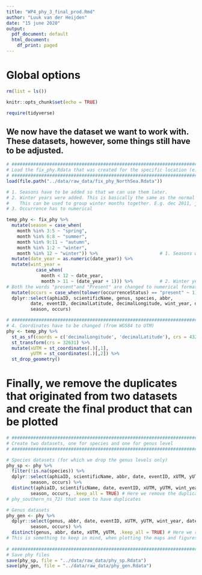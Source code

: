 ```yaml
---
title: "WP4_phy_3_final_prod.Rmd"
author: "Luuk van der Heijden"
date: "15 june 2020"
output:
  pdf_document: default
  html_document:
    df_print: paged
---
```


# Global options

```r
rm(list = ls())

knitr::opts_chunk$set(echo = TRUE)

require(tidyverse)
```

## We now have the dataset we want to work with. These datasets, however, some things still have to be adjusted. 

```r

# #############################################################################
# Load the fix_phy.Rdata that was created for the specific location (e.g. NorthSea)
# #############################################################################
load(file.path("../data/raw_data/fix_phy_NorthSea.Rdata"))

# 1. Seasons have to be added so that we can use them later. 
# 2. Winter years were added. This is basically the same as the normal year, except for december in which we add a year
#    This can be used to group winter months together. E.g. dec 2011, jan 2012 and feb 2012 are all in one winter season
# 3. Occurrence has to numerical

temp_phy <- fix_phy %>%
  mutate(season = case_when(
    month %in% 3:5 ~ "spring",
    month %in% 6:8 ~ "summer",
    month %in% 9:11 ~ "autumn",
    month %in% 1:2 ~ "winter",
    month %in% 12 ~ "winter")) %>%                       # 1. Seasons were added
  mutate(date_year = as.numeric(date_year)) %>%
  mutate(wint_year = 
           case_when(
             month < 12 ~ date_year,
             month > 11 ~ (date_year + 1))) %>%          # 2. Winter year was assigned 
# Both the words "present"and "Present" are changed to numerical format (or 1)
  mutate(occurs = case_when(tolower(occurrenceStatus) == "present" ~ 1)) %>% 
  dplyr::select(aphiaID, scientificName, genus, species, abbr,
         date, eventID, decimalLatitude, decimalLongitude, wint_year, date_year,
         season, occurs) 

# #############################################################################
# 4. Coordinates have to be changed (from WGS84 to UTM)
phy <- temp_phy %>% 
  st_as_sf(coords = c('decimalLongitude', 'decimalLatitude'), crs = 4326) %>%  # This was the old coordinate code
  st_transform(crs = 32631) %>%                                                # This is the new coordinate code used
  mutate(xUTM = st_coordinates(.)[,1],                                         # We then extract them and assign them
         yUTM = st_coordinates(.)[,2]) %>%                                     # to x and y columns
  st_drop_geometry()                                                           # and drop the old geometry column

```

# Finally, we remove the duplicates that originated from two datasets and create the final product that can be plotted

```r

# #############################################################################
# Create two datasets, one for species and one for genus level
# #############################################################################

# Species datasets (for which we drop the genus levels only)
phy_sp <- phy %>%
  filter(!is.na(species)) %>%
  dplyr::select(aphiaID, scientificName, abbr, date, eventID, xUTM, yUTM, wint_year, date_year,
         season, occurs) %>%
  distinct(aphiaID, scientificName, date, eventID, xUTM, yUTM, wint_year, date_year,
         season, occurs, .keep_all = TRUE) # Here we remove the duplicates that originated from two datasets (phy_southern_ns_71_73 and 
# phy_southern_ns_72) that seem to have duplicates

# Genus datasets
phy_gen <- phy %>%
  dplyr::select(genus, abbr, date, eventID, xUTM, yUTM, wint_year, date_year,
         season, occurs) %>%
  distinct(genus, abbr, date, xUTM, yUTM, .keep_all = TRUE) # Here we remove the duplicates that originated due to focussing on genera alone
# This is something to keep in mind, when plotting the maps and figures.
  
# #############################################################################
# Save phy files
save(phy_sp, file = "../data/raw_data/phy_sp.Rdata")
save(phy_gen, file = "../data/raw_data/phy_gen.Rdata")

```

